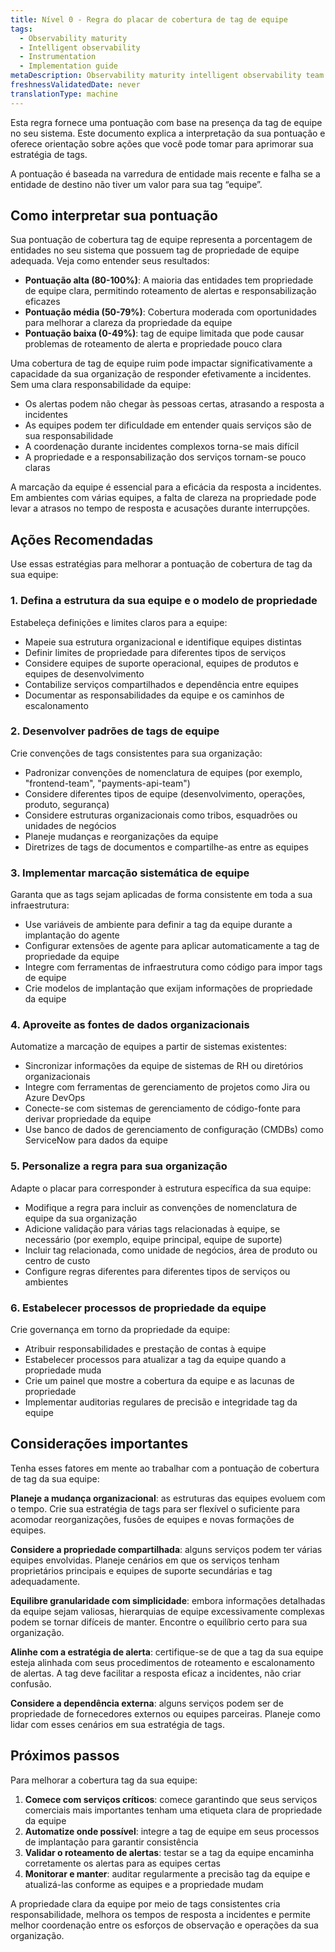 ```yaml
---
title: Nível 0 - Regra do placar de cobertura de tag de equipe
tags:
  - Observability maturity
  - Intelligent observability
  - Instrumentation
  - Implementation guide
metaDescription: Observability maturity intelligent observability team tag coverage
freshnessValidatedDate: never
translationType: machine
---
```


Esta regra fornece uma pontuação com base na presença da tag de equipe no seu sistema. Este documento explica a interpretação da sua pontuação e oferece orientação sobre ações que você pode tomar para aprimorar sua estratégia de tags.

A pontuação é baseada na varredura de entidade mais recente e falha se a entidade de destino não tiver um valor para sua tag “equipe”.

## Como interpretar sua pontuação

Sua pontuação de cobertura tag de equipe representa a porcentagem de entidades no seu sistema que possuem tag de propriedade de equipe adequada. Veja como entender seus resultados:

* **Pontuação alta (80-100%)**: A maioria das entidades tem propriedade de equipe clara, permitindo roteamento de alertas e responsabilização eficazes
* **Pontuação média (50-79%)**: Cobertura moderada com oportunidades para melhorar a clareza da propriedade da equipe
* **Pontuação baixa (0-49%)**: tag de equipe limitada que pode causar problemas de roteamento de alerta e propriedade pouco clara

Uma cobertura de tag de equipe ruim pode impactar significativamente a capacidade da sua organização de responder efetivamente a incidentes. Sem uma clara responsabilidade da equipe:

* Os alertas podem não chegar às pessoas certas, atrasando a resposta a incidentes
* As equipes podem ter dificuldade em entender quais serviços são de sua responsabilidade
* A coordenação durante incidentes complexos torna-se mais difícil
* A propriedade e a responsabilização dos serviços tornam-se pouco claras

<Callout variant="important">
  A marcação da equipe é essencial para a eficácia da resposta a incidentes. Em ambientes com várias equipes, a falta de clareza na propriedade pode levar a atrasos no tempo de resposta e acusações durante interrupções.
</Callout>

## Ações Recomendadas

Use essas estratégias para melhorar a pontuação de cobertura de tag da sua equipe:

### 1. Defina a estrutura da sua equipe e o modelo de propriedade

Estabeleça definições e limites claros para a equipe:

* Mapeie sua estrutura organizacional e identifique equipes distintas
* Definir limites de propriedade para diferentes tipos de serviços
* Considere equipes de suporte operacional, equipes de produtos e equipes de desenvolvimento
* Contabilize serviços compartilhados e dependência entre equipes
* Documentar as responsabilidades da equipe e os caminhos de escalonamento

### 2. Desenvolver padrões de tags de equipe

Crie convenções de tags consistentes para sua organização:

* Padronizar convenções de nomenclatura de equipes (por exemplo, &quot;frontend-team&quot;, &quot;payments-api-team&quot;)
* Considere diferentes tipos de equipe (desenvolvimento, operações, produto, segurança)
* Considere estruturas organizacionais como tribos, esquadrões ou unidades de negócios
* Planeje mudanças e reorganizações da equipe
* Diretrizes de tags de documentos e compartilhe-as entre as equipes

### 3. Implementar marcação sistemática de equipe

Garanta que as tags sejam aplicadas de forma consistente em toda a sua infraestrutura:

* Use variáveis de ambiente para definir a tag da equipe durante a implantação do agente
* Configurar extensões de agente para aplicar automaticamente a tag de propriedade da equipe
* Integre com ferramentas de infraestrutura como código para impor tags de equipe
* Crie modelos de implantação que exijam informações de propriedade da equipe

### 4. Aproveite as fontes de dados organizacionais

Automatize a marcação de equipes a partir de sistemas existentes:

* Sincronizar informações da equipe de sistemas de RH ou diretórios organizacionais
* Integre com ferramentas de gerenciamento de projetos como Jira ou Azure DevOps
* Conecte-se com sistemas de gerenciamento de código-fonte para derivar propriedade da equipe
* Use banco de dados de gerenciamento de configuração (CMDBs) como ServiceNow para dados da equipe

### 5. Personalize a regra para sua organização

Adapte o placar para corresponder à estrutura específica da sua equipe:

* Modifique a regra para incluir as convenções de nomenclatura de equipe da sua organização
* Adicione validação para várias tags relacionadas à equipe, se necessário (por exemplo, equipe principal, equipe de suporte)
* Incluir tag relacionada, como unidade de negócios, área de produto ou centro de custo
* Configure regras diferentes para diferentes tipos de serviços ou ambientes

### 6. Estabelecer processos de propriedade da equipe

Crie governança em torno da propriedade da equipe:

* Atribuir responsabilidades e prestação de contas à equipe
* Estabelecer processos para atualizar a tag da equipe quando a propriedade muda
* Crie um painel que mostre a cobertura da equipe e as lacunas de propriedade
* Implementar auditorias regulares de precisão e integridade tag da equipe

## Considerações importantes

Tenha esses fatores em mente ao trabalhar com a pontuação de cobertura de tag da sua equipe:

**Planeje a mudança organizacional**: as estruturas das equipes evoluem com o tempo. Crie sua estratégia de tags para ser flexível o suficiente para acomodar reorganizações, fusões de equipes e novas formações de equipes.

**Considere a propriedade compartilhada**: alguns serviços podem ter várias equipes envolvidas. Planeje cenários em que os serviços tenham proprietários principais e equipes de suporte secundárias e tag adequadamente.

**Equilibre granularidade com simplicidade**: embora informações detalhadas da equipe sejam valiosas, hierarquias de equipe excessivamente complexas podem se tornar difíceis de manter. Encontre o equilíbrio certo para sua organização.

**Alinhe com a estratégia de alerta**: certifique-se de que a tag da sua equipe esteja alinhada com seus procedimentos de roteamento e escalonamento de alertas. A tag deve facilitar a resposta eficaz a incidentes, não criar confusão.

**Considere a dependência externa**: alguns serviços podem ser de propriedade de fornecedores externos ou equipes parceiras. Planeje como lidar com esses cenários em sua estratégia de tags.

## Próximos passos

Para melhorar a cobertura tag da sua equipe:

1. **Comece com serviços críticos**: comece garantindo que seus serviços comerciais mais importantes tenham uma etiqueta clara de propriedade da equipe
2. **Automatize onde possível**: integre a tag de equipe em seus processos de implantação para garantir consistência
3. **Validar o roteamento de alertas**: testar se a tag da equipe encaminha corretamente os alertas para as equipes certas
4. **Monitorar e manter**: auditar regularmente a precisão tag da equipe e atualizá-las conforme as equipes e a propriedade mudam

A propriedade clara da equipe por meio de tags consistentes cria responsabilidade, melhora os tempos de resposta a incidentes e permite melhor coordenação entre os esforços de observação e operações da sua organização.
